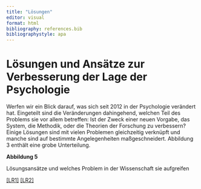 ```yaml
---
title: "Lösungen"
editor: visual
format: html
bibliography: references.bib
bibliographystyle: apa
---
```


# Lösungen und Ansätze zur Verbesserung der Lage der Psychologie

Werfen wir ein Blick darauf, was sich seit 2012 in der Psychologie verändert hat. Eingeteilt sind die Veränderungen dahingehend, welchen Teil des Problems sie vor allem betreffen: Ist der Zweck einer neuen Vorgabe, das System, die Methodik, oder die Theorien der Forschung zu verbessern? Einige Lösungen sind mit vielen Problemen gleichzeitig verknüpft und manche sind auf bestimmte Angelegenheiten maßgeschneidert. Abbildung 3 enthält eine grobe Unterteilung.

**Abbildung 5**

Lösungsansätze und welches Problem in der Wissenschaft sie aufgreifen

[\[LR1\]](#_msocom_1) [\[LR2\]](#_msocom_2) 

## 
